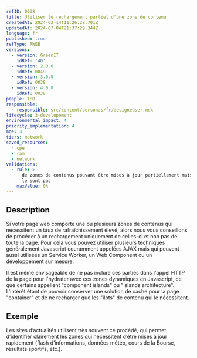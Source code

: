 ```yaml
---
refID: 0038
title: Utiliser le rechargement partiel d'une zone de contenu
createdAt: 2024-02-14T11:26:28.701Z
updatedAt: 2024-07-04T21:37:29.344Z
language: fr
published: true
refType: RWEB
versions:
  - version: GreenIT
    idRef: '40'
  - version: 2.0.0
    idRef: 0049
  - version: 3.0.0
    idRef: 0038
  - version: 4.0.0
    idRef: 0038
people: TBD
responsible:
  - responsible: src/content/personas/fr/designeuser.mdx
lifecycle: 3-developement
environmental_impact: 4
priority_implementation: 4
moe: 3
tiers: network
saved_resources:
  - cpu
  - ram
  - network
validations:
  - rule: >-
      de zones de contenus pouvant être mises à jour partiellement mais qui ne
      le sont pas
    maxValue: 0%
---
```


## Description

Si votre page web comporte une ou plusieurs zones de contenus qui nécessitent un taux de rafraîchissement élevé, alors nous vous conseillons de procéder à un rechargement uniquement de celles-ci et non pas de toute la page.
Pour cela vous pouvez utiliser plusieurs techniques généralement Javascript couramment appelées AJAX mais qui peuvent aussi utilisées un Service Worker, un Web Component ou un développement sur mesure.

Il est même envisageable de ne pas inclure ces parties dans l'appel HTTP de la page pour l'hydrater avec ces zones dynamiques en Javascript, ce que certains appellent "component islands" ou "islands architecture". L'intérêt étant de pouvoir conserver une solution de cache pour la page "container" et de ne recharger que les "ilots" de contenu qui le nécessitent.

## Exemple

Les sites d’actualités utilisent très souvent ce procédé, qui permet d’identifier clairement les zones qui nécessitent
d’être mises à jour rapidement (flash d’informations, données météo, cours de la Bourse, résultats sportifs, etc.).
